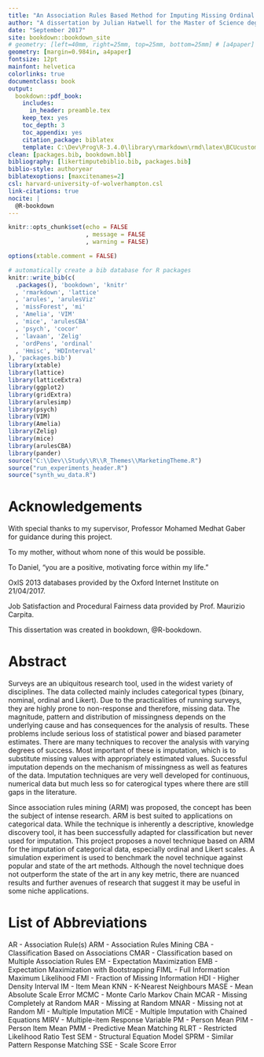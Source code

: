 ```yaml
---
title: "An Association Rules Based Method for Imputing Missing Ordinal and Likert Scale Data"
author: "A dissertation by Julian Hatwell for the Master of Science degree in Business Intelligence at Birmingham City University, faculty of Computing, Engineering and the Built Environment"
date: "September 2017"
site: bookdown::bookdown_site
# geometry: [left=40mm, right=25mm, top=25mm, bottom=25mm] # [a4paper] 
geometry: [margin=0.984in, a4paper]
fontsize: 12pt
mainfont: helvetica
colorlinks: true
documentclass: book
output: 
  bookdown::pdf_book:
    includes:
      in_header: preamble.tex
    keep_tex: yes
    toc_depth: 3
    toc_appendix: yes
    citation_package: biblatex
    template: C:\Dev\Prog\R-3.4.0\library\rmarkdown\rmd\latex\BCUcustom.tex
clean: [packages.bib, bookdown.bbl]
bibliography: [likertimputebiblio.bib, packages.bib]
biblio-style: authoryear
biblatexoptions: [maxcitenames=2]
csl: harvard-university-of-wolverhampton.csl
link-citations: true
nocite: | 
  @R-bookdown
---
```


```r
knitr::opts_chunk$set(echo = FALSE
                      , message = FALSE
                      , warning = FALSE)

options(xtable.comment = FALSE)

# automatically create a bib database for R packages
knitr::write_bib(c(
  .packages(), 'bookdown', 'knitr'
  , 'rmarkdown', 'lattice'
  , 'arules', 'arulesViz'
  , 'missForest', 'mi'
  , 'Amelia', 'VIM'
  , 'mice', 'arulesCBA'
  , 'psych', 'cocor'
  , 'lavaan', 'Zelig'
  , 'ordPens', 'ordinal'
  , 'Hmisc', 'HDInterval'
), 'packages.bib')
library(xtable)
library(lattice)
library(latticeExtra)
library(ggplot2)
library(gridExtra)
library(arulesimp)
library(psych)
library(VIM)
library(Amelia)
library(Zelig)
library(mice)
library(arulesCBA)
library(pander)
source("C:\\Dev\\Study\\R\\R_Themes\\MarketingTheme.R")
source("run_experiments_header.R")
source("synth_wu_data.R")
```

# Acknowledgements {-}

With special thanks to my supervisor, Professor Mohamed Medhat Gaber for guidance during this project.\newline

To my mother, without whom none of this would be possible.\newline

To Daniel, "you are a positive, motivating force within my life."\newline

OxIS 2013 databases provided by the Oxford Internet Institute on 21/04/2017.\newline

Job Satisfaction and Procedural Fairness data provided by Prof. Maurizio Carpita.\newline

This dissertation was created in bookdown, @R-bookdown.

# Abstract {-}

Surveys are an ubiquitous research tool, used in the widest variety of disciplines. The data collected mainly includes categorical types (binary, nominal, ordinal and Likert). Due to the practicalities of running surveys, they are highly prone to non-response and therefore, missing data. The magnitude, pattern and distribution of missingness depends on the underlying cause and has consequences for the analysis of results. These problems include serious loss of statistical power and biased parameter estimates. There are many techniques to recover the analysis with varying degrees of success. Most important of these is imputation, which is to substitute  missing values with appropriately estimated values. Successful imputation depends on the mechanism of missingness as well as features of the data. Imputation techniques are very well developed for continuous, numerical data but much less so for caterogical types where there are still gaps in the literature.

Since association rules mining (ARM) was proposed, the concept has been the subject of intense research. ARM is best suited to applications on categorical data. While the technique is inherently a descriptive, knowledge discovery tool, it has been successfully adapted for classification but never used for imputation. This project proposes a novel technique based on ARM for the imputation of categorical data, especially ordinal and Likert scales. A simulation experiment is used to benchmark the novel technique against popular and state of the art methods. Although the novel technique does not outperform the state of the art in any key metric, there are nuanced results and further avenues of research that suggest it may be useful in some niche applications.

# List of Abbreviations {-}

AR - Association Rule(s)\newline
ARM - Association Rules Mining\newline
CBA - Classification Based on Associations\newline
CMAR - Classification based on Multiple Association Rules\newline
EM - Expectation Maximization\newline
EMB - Expectation Maximization with Bootstrapping\newline
FIML - Full Information Maximum Likelihood\newline
FMI - Fraction of Missing Information\newline
HDI - Higher Density Interval\newline
IM - Item Mean\newline
KNN - K-Nearest Neighbours\newline
MASE - Mean Absolute Scale Error\newline
MCMC - Monte Carlo Markov Chain\newline
MCAR - Missing Completely at Random\newline
MAR - Missing at Random\newline
MNAR - Missing not at Random\newline
MI - Multiple Imputation\newline
MICE - Multiple Imputation with Chained Equations\newline
MIRV - Multiple-item Response Variable\newline
PM - Person Mean\newline
PIM - Person Item Mean\newline
PMM - Predictive Mean Matching\newline
RLRT - Restricted Likelihood Ratio Test\newline
SEM - Structural Equation Model\newline
SPRM - Similar Pattern Response Matching\newline
SSE - Scale Score Error\newline